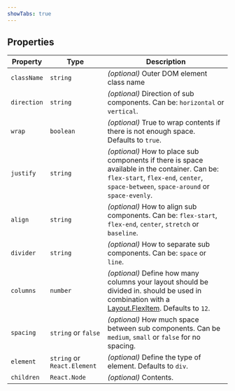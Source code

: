 ```yaml
---
showTabs: true
---
```


## Properties

| Property    | Type                        | Description                                                                                                                                                                           |
| ----------- | --------------------------- | ------------------------------------------------------------------------------------------------------------------------------------------------------------------------------------- |
| `className` | `string`                    | _(optional)_ Outer DOM element class name                                                                                                                                             |
| `direction` | `string`                    | _(optional)_ Direction of sub components. Can be: `horizontal` or `vertical`.                                                                                                         |
| `wrap`      | `boolean`                   | _(optional)_ True to wrap contents if there is not enough space. Defaults to `true`.                                                                                                  |
| `justify`   | `string`                    | _(optional)_ How to place sub components if there is space available in the container. Can be: `flex-start`, `flex-end`, `center`, `space-between`, `space-around` or `space-evenly`. |
| `align`     | `string`                    | _(optional)_ How to align sub components. Can be: `flex-start`, `flex-end`, `center`, `stretch` or `baseline`.                                                                        |
| `divider`   | `string`                    | _(optional)_ How to separate sub components. Can be: `space` or `line`.                                                                                                               |
| `columns`   | `number`                    | _(optional)_ Define how many columns your layout should be divided in. should be used in combination with a [Layout.FlexItem](/uilib/components/layout/FlexItem). Defaults to `12`.   |
| `spacing`   | `string` or `false`         | _(optional)_ How much space between sub components. Can be `medium`, `small` or `false` for no spacing.                                                                               |
| `element`   | `string` or `React.Element` | _(optional)_ Define the type of element. Defaults to `div`.                                                                                                                           |
| `children`  | `React.Node`                | _(optional)_ Contents.                                                                                                                                                                |
